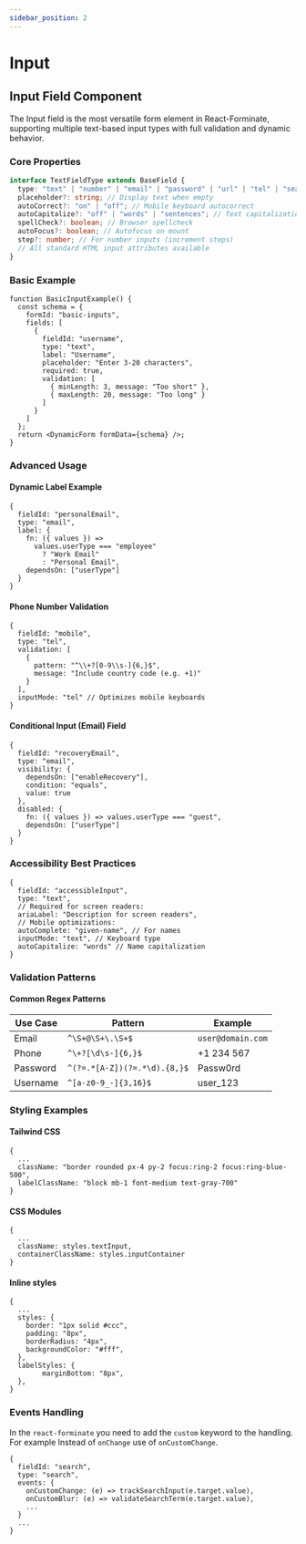 ```yaml
---
sidebar_position: 2
---
```


# Input

## Input Field Component

The Input field is the most versatile form element in React-Forminate, supporting multiple text-based input types with full validation and dynamic behavior.

### Core Properties

```ts
interface TextFieldType extends BaseField {
  type: "text" | "number" | "email" | "password" | "url" | "tel" | "search";
  placeholder?: string; // Display text when empty
  autoCorrect?: "on" | "off"; // Mobile keyboard autocorrect
  autoCapitalize?: "off" | "words" | "sentences"; // Text capitalization
  spellCheck?: boolean; // Browser spellcheck
  autoFocus?: boolean; // Autofocus on mount
  step?: number; // For number inputs (increment steps)
  // All standard HTML input attributes available
}
```

### Basic Example

```tsx
function BasicInputExample() {
  const schema = {
    formId: "basic-inputs",
    fields: [
      {
        fieldId: "username",
        type: "text",
        label: "Username",
        placeholder: "Enter 3-20 characters",
        required: true,
        validation: [
          { minLength: 3, message: "Too short" },
          { maxLength: 20, message: "Too long" }
        ]
      }
    ]
  };
  return <DynamicForm formData={schema} />;
}
```

### Advanced Usage

#### Dynamic Label Example

```tsx
{
  fieldId: "personalEmail",
  type: "email",
  label: {
    fn: ({ values }) => 
      values.userType === "employee" 
        ? "Work Email" 
        : "Personal Email",
    dependsOn: ["userType"]
  }
}
```

#### Phone Number Validation

```tsx
{
  fieldId: "mobile",
  type: "tel",
  validation: [
    {
      pattern: "^\\+?[0-9\\s-]{6,}$",
      message: "Include country code (e.g. +1)"
    }
  ],
  inputMode: "tel" // Optimizes mobile keyboards
}
```

#### Conditional Input (Email) Field

```tsx
{
  fieldId: "recoveryEmail",
  type: "email",
  visibility: {
    dependsOn: ["enableRecovery"],
    condition: "equals",
    value: true
  },
  disabled: {
    fn: ({ values }) => values.userType === "guest",
    dependsOn: ["userType"]
  }
}
```

### Accessibility Best Practices

```tsx
{
  fieldId: "accessibleInput",
  type: "text",
  // Required for screen readers:
  ariaLabel: "Description for screen readers",
  // Mobile optimizations:
  autoComplete: "given-name", // For names
  inputMode: "text", // Keyboard type
  autoCapitalize: "words" // Name capitalization
}
```

### Validation Patterns

#### Common Regex Patterns
| Use Case       | Pattern                          | Example           |
|----------------|----------------------------------|-------------------|
| Email          | `^\S+@\S+\.\S+$`                 | `user@domain.com` |
| Phone          | `^\+?[\d\s-]{6,}$`               | +1 234 567        |
| Password       | `^(?=.*[A-Z])(?=.*\d).{8,}$`     | Passw0rd          |
| Username       | `^[a-z0-9_-]{3,16}$`             | user_123          |


### Styling Examples

#### Tailwind CSS
```tsx
{
  ...
  className: "border rounded px-4 py-2 focus:ring-2 focus:ring-blue-500",
  labelClassName: "block mb-1 font-medium text-gray-700"
}
```

#### CSS Modules
```tsx
{
  ...
  className: styles.textInput,
  containerClassName: styles.inputContainer
}
```

#### Inline styles
```tsx
{
  ...
  styles: {
    border: "1px solid #ccc",
    padding: "8px",
    borderRadius: "4px",
    backgroundColor: "#fff",
  },
  labelStyles: {
        marginBottom: "8px",
  },
}
```

### Events Handling

In the `react-forminate` you need to add the `custom` keyword to the handling.<br />
For example Instead of `onChange` use of `onCustomChange`.

```tsx
{
  fieldId: "search",
  type: "search",
  events: {
    onCustomChange: (e) => trackSearchInput(e.target.value),
    onCustomBlur: (e) => validateSearchTerm(e.target.value),
    ...
  }
  ...
}
```